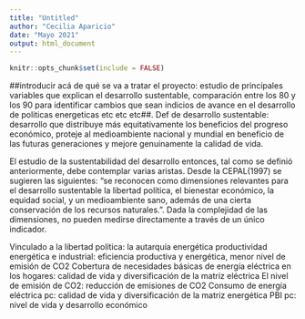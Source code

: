 ```yaml
---
title: "Untitled"
author: "Cecilia Aparicio"
date: "Mayo 2021"
output: html_document
---
```


```r
knitr::opts_chunk$set(include = FALSE)
```

##introducir acá de qué se va a tratar el proyecto: estudio de principales variables que explican el desarrollo sustentable, comparación entre los 80 y los 90 para identificar cambios que sean indicios de avance en el desarrollo de politicas energeticas etc etc etc##.
Def de desarrollo sustentable: desarrollo que distribuye más equitativamente los beneficios del progreso económico, proteje al medioambiente nacional y mundial en beneficio de las futuras generaciones y mejore genuinamente la calidad de vida.

El estudio de la sustentabilidad del desarrollo entonces, tal como se definió anteriormente, debe contemplar varias aristas. Desde la CEPAL(1997) se sugieren las siguientes: "se reconocen como dimensiones relevantes para el desarrollo sustentable la libertad política, el bienestar económico, la equidad social, y un medioambiente sano, además de una cierta conservación de los recursos naturales.".
Dada la complejidad de las dimensiones, no pueden medirse directamente a través de un único indicador.

Vinculado a la libertad política: la autarquía energética
productividad energética e industrial: eficiencia productiva y energética, menor nivel de emisión de CO2
Cobertura de necesidades básicas de energía eléctrica en los hogares: calidad de vida y diversificación de la matriz eléctrica
El nivel de emisión de CO2: reducción de emisiones de CO2
Consumo de energía eléctrica pc: calidad de vida y diversificación de la matriz energética
PBI pc: nivel de vida y desarrollo económico



